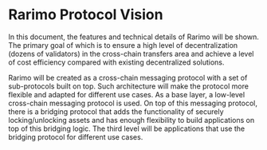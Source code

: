 ---
---

# Rarimo Protocol Vision

In this document, the features and technical details of Rarimo will be shown. The primary goal of which	 is to ensure a
high level of decentralization (dozens of validators) in the cross-chain transfers area and achieve a level of cost
efficiency compared with existing decentralized solutions.

Rarimo will be created as a cross-chain messaging protocol with a set of sub-protocols built on top. Such architecture
will make the protocol more flexible and adapted for different use cases. As a base layer, a low-level cross-chain messaging
protocol is used. On top of this messaging protocol, there is a bridging protocol that adds the functionality of securely
locking/unlocking assets and has enough flexibility to build applications on top of this bridging logic. The third level
will be applications that use the bridging protocol for different use cases.


